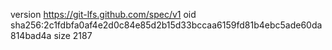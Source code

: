 version https://git-lfs.github.com/spec/v1
oid sha256:2c1fdbfa0af4e2d0c84e85d2b15d33bccaa6159fd81b4ebc5ade60da814bad4a
size 2187
